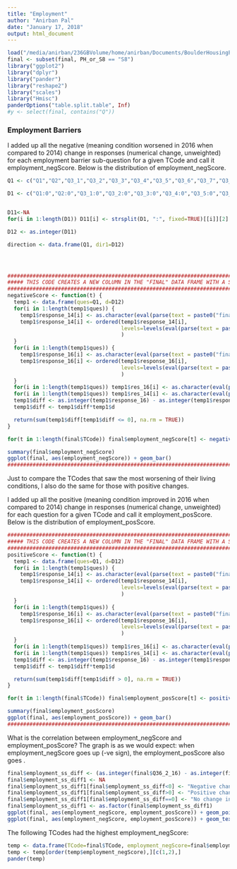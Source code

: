 ```yaml
---
title: "Employment"
author: "Anirban Pal"
date: "January 17, 2018"
output: html_document
---
```


```r
load("/media/anirban/236GBVolume/home/anirban/Documents/BoulderHousingPartnersData/Data/combined-New-October13-2016.RData")
final <- subset(final, PH_or_S8 == "S8")
library("ggplot2")
library("dplyr")
library("pander")
library("reshape2")
library("scales")
library("Hmisc")
panderOptions("table.split.table", Inf)
#y <- select(final, contains("Q"))
```


### **Employment Barriers**
I added up all the negative (meaning condition worsened in 2016 when compared to 2014) change in responses (numerical change, unweighted) for each employment barrier sub-question for a given TCode and call it employment_negScore. Below is the distribution of employment_negScore.

```r
Q1 <- c("Q1","Q2","Q3_1","Q3_2","Q3_3","Q3_4","Q3_5","Q3_6","Q3_7","Q3_8","Q3_9","Q4","Q5","Q6","Q7","Q8_1_1","Q8_1_2","Q8_1_3","Q8_1_4","Q8_1_5","Q8_1_6","Q8_1_7","Q8_1_8","Q8_1_9","Q8_1_10","Q8_1_11","Q8_1_12","Q8_1_13","Q8_1_14","Q9","Q10_1","Q10_2","Q10_3","Q10_4","Q10_5","Q10_6","Q10_7","Q10_8","Q11","Q12","Q13_1","Q13_2","Q13_3","Q13_4","Q13_5","Q14","Q15_1","Q15_2","Q15_3","Q15_4","Q16_1","Q16_2","Q16_3","Q16_4","Q16_5","Q16_6","Q17","Q18_1","Q18_2","Q18_3","Q18_4","Q18_5","Q18_6","Q18_7","Q18_8","Q18_9","Q18_10","Q19","Q20","Q21_1","Q21_2","Q21_3","Q22_1","Q22_2","Q22_3","Q23_1","Q23_2","Q23_3","Q23_4","Q23_5","Q24_1","Q24_2","Q24_3","Q24_4","Q24_5","Q24_6","Q25_1","Q25_2","Q25_3","Q25_4","Q25_5","Q25_6","Q25_7","Q26","Q27_1","Q27_2","Q27_3","Q27_4","Q28","Q29","Q31","Q32","Q33","Q34","Q35_1","Q35_2","Q35_3","Q35_4","Q35_5","Q35_6","Q35_7","Q35_8","Q35_9","Q35_10","Q35_11","Q35_12","Q36_1","Q36_2","Q36_3","Q36_4","Q36_5","Q36_6","Q36_7","Q36_8","Q36_9","Q36_10","Q36_11","Q37")

D1 <- c("Q1:0","Q2:0","Q3_1:0","Q3_2:0","Q3_3:0","Q3_4:0","Q3_5:0","Q3_6:0","Q3_7:0","Q3_8:0","Q3_9:0","Q4:0","Q5:0","Q60","Q7:0","Q8_1_1:-1","Q8_1_2:-1","Q8_1_3:-1","Q8_1_4:-1","Q8_1_5:-1","Q8_1_6:-1","Q8_1_7:-1","Q8_1_8:-1","Q8_1_9:-1","Q8_1_10:-1","Q8_1_11:-1","Q8_1_12:-1","Q8_1_13:-1","Q8_1_14:-1","Q9:0","Q10_1:0","Q10_2:0","Q10_3:0","Q10_4:0","Q10_5:0","Q10_6:0","Q10_7:0","Q10_8:0","Q11:0","Q12:0","Q13_1:0","Q13_2:0","Q13_3:0","Q13_4:0","Q13_5:0","Q14:0","Q15_1:0","Q15_2:0","Q15_3:0","Q15_4:0","Q16_10","Q16_20","Q16_30","Q16_40","Q16_50","Q16_60","Q17:0","Q18_1:0","Q18_2:0","Q18_3:0","Q18_4:0","Q18_5:0","Q18_6:0","Q18_7:0","Q18_8:0","Q18_9:0","Q18_10:0","Q19:0","Q20:0","Q21_1:0","Q21_2:0","Q21_3:0","Q22_1:0","Q22_2:0","Q22_3:0","Q23_1:0","Q23_2:0","Q23_3:0","Q23_4:0","Q23_5:0","Q24_1:0","Q24_2:0","Q24_3:0","Q24_4:0","Q24_5:0","Q24_6:0","Q25_1:0","Q25_2:0","Q25_3:0","Q25_4:0","Q25_5:0","Q25_6:0","Q25_7:0","Q26:0","Q27_1:0","Q27_2:0","Q27_3:0","Q27_4:0","Q28:0","Q290","Q31:0","Q32:0","Q33:0","Q34:0","Q35_1:0","Q35_2:0","Q35_3:0","Q35_4:0","Q35_5:0","Q35_6:0","Q35_7:0","Q35_8:0","Q35_9:0","Q35_10:0","Q35_11:0","Q35_12:0","Q36_10","Q36_20","Q36_30","Q36_40","Q36_50","Q36_60","Q36_70","Q36_80","Q36_90","Q36_100","Q36_110","Q37:0")


D11<-NA
for(i in 1:length(D1)) D11[i] <- strsplit(D1, ":", fixed=TRUE)[[i]][2]

D12 <- as.integer(D11)

direction <- data.frame(Q1, dir1=D12)




################################################################################################################
##### THIS CODE CREATES A NEW COLUMN IN THE "FINAL" DATA FRAME WITH A SCORE FOR SUM OF NEGATIVE CHANGE  #######
################################################################################################################
negativeScore <- function(t) {
  temp1 <- data.frame(ques=Q1, d=D12)
  for(i in 1:length(temp1$ques)) {
    temp1$response_14[i] <- as.character(eval(parse(text = paste0("final$", temp1$ques[i], "_14", sep="")))[final$TCode==t])
    temp1$response_14[i] <- ordered(temp1$response_14[i], 
                                    levels=levels(eval(parse(text = paste0("final$", temp1$ques[i], "_14", sep=""))))
                                    )
  }
  for(i in 1:length(temp1$ques)) {
    temp1$response_16[i] <- as.character(eval(parse(text = paste0("final$", temp1$ques[i], "_16", sep="")))[final$TCode==t])
    temp1$response_16[i] <- ordered(temp1$response_16[i], 
                                    levels=levels(eval(parse(text = paste0("final$", temp1$ques[i], "_16", sep=""))))
                                    )
  }
  for(i in 1:length(temp1$ques)) temp1$res_16[i] <- as.character(eval(parse(text = paste0("final$", temp1$ques[i], "_16", sep="")))[final$TCode==t])
  for(i in 1:length(temp1$ques)) temp1$res_14[i] <- as.character(eval(parse(text = paste0("final$", temp1$ques[i], "_14", sep="")))[final$TCode==t])
  temp1$diff <- as.integer(temp1$response_16) - as.integer(temp1$response_14)
  temp1$diff <- temp1$diff*temp1$d

  return(sum(temp1$diff[temp1$diff <= 0], na.rm = TRUE))
}

for(t in 1:length(final$TCode)) final$employment_negScore[t] <- negativeScore(final$TCode[t])  

summary(final$employment_negScore)
ggplot(final, aes(employment_negScore)) + geom_bar()
################################################################################################################
```


Just to compare the TCodes that saw the most worsening of their living conditions, I also do the same for those with positive changes.

I added up all the positive (meaning condition improved in 2016 when compared to 2014) change in responses (numerical change, unweighted) for each question for a given TCode and call it employment_posScore. Below is the distribution of employment_posScore.

```r
################################################################################################################
##### THIS CODE CREATES A NEW COLUMN IN THE "FINAL" DATA FRAME WITH A SCORE FOR SUM OF POSITIVE CHANGE  #######
################################################################################################################
positiveScore <- function(t) {
  temp1 <- data.frame(ques=Q1, d=D12)
  for(i in 1:length(temp1$ques)) {
    temp1$response_14[i] <- as.character(eval(parse(text = paste0("final$", temp1$ques[i], "_14", sep="")))[final$TCode==t])
    temp1$response_14[i] <- ordered(temp1$response_14[i], 
                                    levels=levels(eval(parse(text = paste0("final$", temp1$ques[i], "_14", sep=""))))
                                    )
  }
  for(i in 1:length(temp1$ques)) {
    temp1$response_16[i] <- as.character(eval(parse(text = paste0("final$", temp1$ques[i], "_16", sep="")))[final$TCode==t])
    temp1$response_16[i] <- ordered(temp1$response_16[i], 
                                    levels=levels(eval(parse(text = paste0("final$", temp1$ques[i], "_16", sep=""))))
                                    )
  }
  for(i in 1:length(temp1$ques)) temp1$res_16[i] <- as.character(eval(parse(text = paste0("final$", temp1$ques[i], "_16", sep="")))[final$TCode==t])
  for(i in 1:length(temp1$ques)) temp1$res_14[i] <- as.character(eval(parse(text = paste0("final$", temp1$ques[i], "_14", sep="")))[final$TCode==t])
  temp1$diff <- as.integer(temp1$response_16) - as.integer(temp1$response_14)
  temp1$diff <- temp1$diff*temp1$d

  return(sum(temp1$diff[temp1$diff > 0], na.rm = TRUE))
}

for(t in 1:length(final$TCode)) final$employment_posScore[t] <- positiveScore(final$TCode[t])  

summary(final$employment_posScore)
ggplot(final, aes(employment_posScore)) + geom_bar()
################################################################################################################

```

What is the correlation between employment_negScore and employment_posScore?
The graph is as we would expect: when employment_negScore goes up (-ve sign), the employment_posScore also goes .
```r
final$employment_ss_diff <- (as.integer(final$Q36_2_16) - as.integer(final$Q36_2_14))
final$employment_ss_diff1 <- NA
final$employment_ss_diff1[final$employment_ss_diff<0] <- "Negative change in employment self assessment"
final$employment_ss_diff1[final$employment_ss_diff>0] <- "Positive change in employment self assessment"
final$employment_ss_diff1[final$employment_ss_diff==0] <- "No change in employment self assessment"
final$employment_ss_diff1 <- as.factor(final$employment_ss_diff1)
ggplot(final, aes(employment_negScore, employment_posScore)) + geom_point(alpha=0.3, color="red", size=4) 
ggplot(final, aes(employment_negScore, employment_posScore)) + geom_text(aes(label = TCode, color=employment_ss_diff1), size = 4)

```

The following TCodes had the highest employment_negScore:
```r

temp <- data.frame(TCode=final$TCode, employment_negScore=final$employment_negScore)
temp <- temp[order(temp$employment_negScore),][c(1,2),]
pander(temp)

```